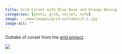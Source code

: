 ```yaml
---
title: Grid Corset with Blue Base and Orange Boning
categories: [photo, grid, corset, nsfw]
image: ../www/images/grid-outtakes/5-2.jpg
image-alt: ""
---
```


Outtake of corset from the [grid project](/posts/2025-01-27_grid-project.html).

![](../www/images/grid-outtakes/5-2.jpg)

